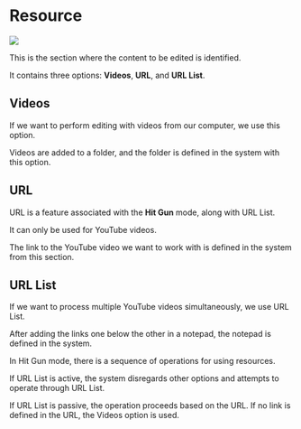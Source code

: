 
# Resource


<Image src={kaynak} />


This is the section where the content to be edited is identified.

It contains three options: **Videos**, **URL**, and **URL List**.

## Videos

If we want to perform editing with videos from our computer, we use this option.

Videos are added to a folder, and the folder is defined in the system with this option.


## URL

URL is a feature associated with the **Hit Gun** mode, along with URL List.

 
<Callout type="info" emoji="ℹ️">
  It can only be used for YouTube videos.
</Callout>


The link to the YouTube video we want to work with is defined in the system from this section.


## URL List

If we want to process multiple YouTube videos simultaneously, we use URL List.

After adding the links one below the other in a notepad, the notepad is defined in the system.



 
<Callout type="warning" emoji="⚠️">

In Hit Gun mode, there is a sequence of operations for using resources.

</Callout>


<Callout type="warning" emoji="⚠️">

If URL List is active, the system disregards other options and attempts to operate through URL List.

</Callout>

<Callout type="warning" emoji="⚠️">

If URL List is passive, the operation proceeds based on the URL. If no link is defined in the URL, the Videos option is used.

</Callout>



